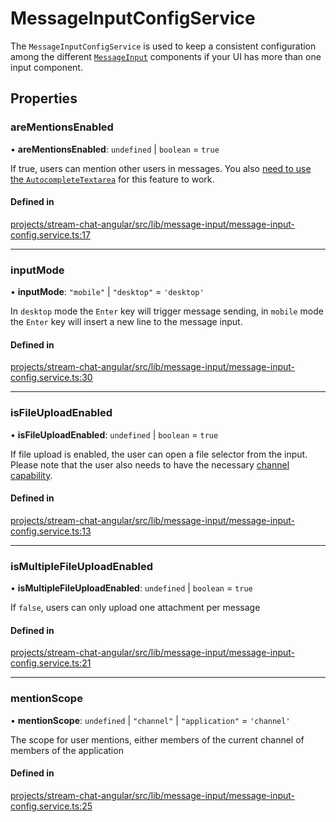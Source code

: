 # MessageInputConfigService

The `MessageInputConfigService` is used to keep a consistent configuration among the different [`MessageInput`](../components/MessageInputComponent.mdx) components if your UI has more than one input component.

## Properties

### areMentionsEnabled

• **areMentionsEnabled**: `undefined` | `boolean` = `true`

If true, users can mention other users in messages. You also [need to use the `AutocompleteTextarea`](../concepts/opt-in-architecture.mdx) for this feature to work.

#### Defined in

[projects/stream-chat-angular/src/lib/message-input/message-input-config.service.ts:17](https://github.com/GetStream/stream-chat-angular/blob/83c37f3bf5fdb156a4dd5e76236534f39cc185b6/projects/stream-chat-angular/src/lib/message-input/message-input-config.service.ts#L17)

___

### inputMode

• **inputMode**: ``"mobile"`` \| ``"desktop"`` = `'desktop'`

In `desktop` mode the `Enter` key will trigger message sending, in `mobile` mode the `Enter` key will insert a new line to the message input.

#### Defined in

[projects/stream-chat-angular/src/lib/message-input/message-input-config.service.ts:30](https://github.com/GetStream/stream-chat-angular/blob/83c37f3bf5fdb156a4dd5e76236534f39cc185b6/projects/stream-chat-angular/src/lib/message-input/message-input-config.service.ts#L30)

___

### isFileUploadEnabled

• **isFileUploadEnabled**: `undefined` \| `boolean` = `true`

If file upload is enabled, the user can open a file selector from the input. Please note that the user also needs to have the necessary [channel capability](https://getstream.io/chat/docs/javascript/channel_capabilities/?language=javascript).

#### Defined in

[projects/stream-chat-angular/src/lib/message-input/message-input-config.service.ts:13](https://github.com/GetStream/stream-chat-angular/blob/83c37f3bf5fdb156a4dd5e76236534f39cc185b6/projects/stream-chat-angular/src/lib/message-input/message-input-config.service.ts#L13)

___

### isMultipleFileUploadEnabled

• **isMultipleFileUploadEnabled**: `undefined` \| `boolean` = `true`

If `false`, users can only upload one attachment per message

#### Defined in

[projects/stream-chat-angular/src/lib/message-input/message-input-config.service.ts:21](https://github.com/GetStream/stream-chat-angular/blob/83c37f3bf5fdb156a4dd5e76236534f39cc185b6/projects/stream-chat-angular/src/lib/message-input/message-input-config.service.ts#L21)

___

### mentionScope

• **mentionScope**: `undefined` \| ``"channel"`` \| ``"application"`` = `'channel'`

The scope for user mentions, either members of the current channel of members of the application

#### Defined in

[projects/stream-chat-angular/src/lib/message-input/message-input-config.service.ts:25](https://github.com/GetStream/stream-chat-angular/blob/83c37f3bf5fdb156a4dd5e76236534f39cc185b6/projects/stream-chat-angular/src/lib/message-input/message-input-config.service.ts#L25)
